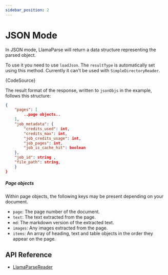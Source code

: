 ```yaml
---
sidebar_position: 2
---
```



# JSON Mode

In JSON mode, LlamaParse will return a data structure representing the parsed object.

To use it you need to use `loadJson`. The `resultType` is automatically set using this method. Currently it can't be used with `SimpleDirectoryReader`.

<CodeBlock language="ts">{CodeSource}</CodeBlock>

The result format of the response, written to `jsonObjs` in the example, follows this structure:

```json
{
    "pages": [
        ..page objects..
    ],
    "job_metadata": {
        "credits_used": int,
        "credits_max": int,
        "job_credits_usage": int,
        "job_pages": int,
        "job_is_cache_hit": boolean
    },
    "job_id": string ,
    "file_path": string,
    }
}
```

##### Page objects

Within page objects, the following keys may be present depending on your document.

- `page`: The page number of the document.
- `text`: The text extracted from the page.
- `md`: The markdown version of the extracted text.
- `images`: Any images extracted from the page.
- `items`: An array of heading, text and table objects in the order they appear on the page.

## API Reference

- [LlamaParseReader](../api/classes/LlamaParseReader.md)
